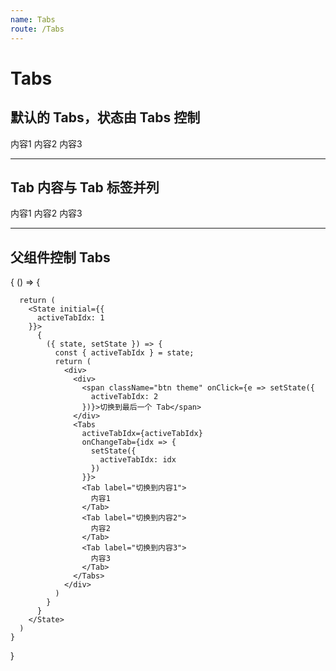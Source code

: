 ```yaml
---
name: Tabs
route: /Tabs
---
```



# Tabs

<PropsTable of={Tabs} />

## 默认的 Tabs，状态由 Tabs 控制

<Playground>
  <Tabs>
    <Tab label="切换到内容1">
      内容1
    </Tab>
    <Tab label="切换到内容2">
      内容2
    </Tab>
    <Tab label="切换到内容3">
      内容3
    </Tab>
  </Tabs>
</Playground>

---------

## Tab 内容与 Tab 标签并列

<Playground>
  <Tabs inRow={true}>
    <Tab label="切换到内容1">
      内容1
    </Tab>
    <Tab label="切换到内容2">
      内容2
    </Tab>
    <Tab label="切换到内容3">
      内容3
    </Tab>
  </Tabs>
</Playground>

---------

## 父组件控制 Tabs

<Playground>
  {
    () => {

      return (
        <State initial={{
          activeTabIdx: 1
        }}>
          {
            ({ state, setState }) => {
              const { activeTabIdx } = state;
              return (
                <div>
                  <div>
                    <span className="btn theme" onClick={e => setState({
                      activeTabIdx: 2
                    })}>切换到最后一个 Tab</span>
                  </div>
                  <Tabs
                    activeTabIdx={activeTabIdx}
                    onChangeTab={idx => {
                      setState({
                        activeTabIdx: idx
                      })
                    }}>
                    <Tab label="切换到内容1">
                      内容1
                    </Tab>
                    <Tab label="切换到内容2">
                      内容2
                    </Tab>
                    <Tab label="切换到内容3">
                      内容3
                    </Tab>
                  </Tabs>
                </div>
              )
            }
          }
        </State>
      )
    }
  }
</Playground>
